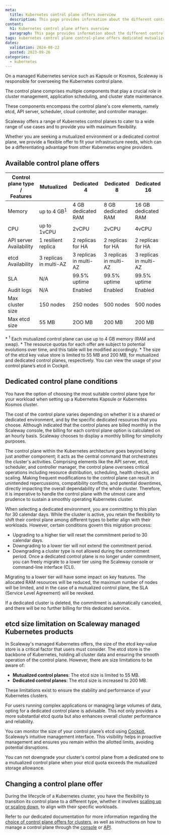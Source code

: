 ```yaml
---
meta:
  title: Kubernetes control plane offers overview
  description: This page provides information about the different control plane offers available for Scaleway Kubernetes Kapsule and Kosmos
content:
  h1: Kubernetes control plane offers overview
  paragraph: This page provides information about the different control plane offers available for Scaleway Kubernetes Kapsule and Kosmos
tags: kubernetes control plane control-plane offers dedicated mutualized
dates:
  validation: 2024-08-22
  posted: 2023-09-26
categories:
  - kubernetes
---
```


On a managed Kubernetes service such as Kapsule or Kosmos, Scaleway is responsible for overseeing the Kubernetes control plane.

The control plane comprises multiple components that play a crucial role in cluster management, application scheduling, and cluster state maintenance.

These components encompass the control plane's core elements, namely etcd, API server, scheduler, cloud controller, and controller manager.

Scaleway offers a range of Kubernetes control planes to cater to a wide range of use cases and to provide you with maximum flexibility.

Whether you are seeking a mutualized environment or a dedicated control plane, we provide a flexible offer to fit your infrastructure needs, which can be a differentiating advantage from other Kubernetes engine providers.

## Available control plane offers

| Control plane type /<br />Features | Mutualized | Dedicated 4       | Dedicated 8       | Dedicated 16        |
|--------------------|---------------------------|-------------------|-------------------|--------------------|
| Memory             | up to 4 GB<sup>1</sup>    | 4 GB dedicated RAM | 8 GB dedicated RAM | 16 GB dedicated RAM |
| CPU             | up to 1vCPU    | 2vCPU | 2vCPU | 4vCPU |
| API server Availability       | 1 resilient replica       | 2 replicas for HA | 2 replicas for HA | 2 replicas for HA  |
| etcd Availability       | 3 replicas in multi-AZ       | 3 replicas in multi-AZ | 3 replicas in multi-AZ | 3 replicas in multi-AZ  |
| SLA                | N/A                       | 99.5% uptime      | 99.5% uptime      | 99.5% uptime       |
| Audit logs         | N/A                       | Enabled      | Enabled      | Enabled       |
| Max cluster size   | 150 nodes                 | 250 nodes         | 500 nodes         | 500 nodes          |
| Max etcd size      | 55 MB                     | 2OO MB            | 200 MB            | 200 MB             |


<Message type="note">
  * <sup>1</sup> Each mutualized control plane can use up to 4 GB memory (RAM and swap).
  * The resource quotas for each offer are subject to potential evolutions over time, and this table will be modified accordingly.
  * The size of the etcd key value store is limited to 55 MB and 200 MB, for mutualized and dedicated control planes, respectively. You can view the usage of your control plane’s etcd in Cockpit.
</Message>

<Lightbox src="scaleway-dcp-detailed.webp" alt="Schema Scaleway Dedicated control planes for Kubernetes" size="large" />

## Dedicated control plane conditions

You have the option of choosing the most suitable control plane type for your workload when setting up a Kubernetes Kapsule or Kubernetes Kosmos cluster.

The cost of the control plane varies depending on whether it is a shared or dedicated environment, and by the specific dedicated resources that you choose. Although indicated that the control planes are billed monthly in the Scaleway console, the billing for each control plane option is calculated on an hourly basis. Scaleway chooses to display a monthly billing for simplicity purposes.

The control plane within the Kubernetes architecture goes beyond being just another component; it acts as the central command that orchestrates the cluster's activities. Comprising elements like the API server, etcd, scheduler, and controller manager, the control plane oversees critical operations including resource distribution, scheduling, health checks, and scaling. Making frequent modifications to the control plane can result in unintended repercussions, compatibility conflicts, and potential downtimes, directly impacting the overall dependability of the whole cluster. Therefore, it is imperative to handle the control plane with the utmost care and prudence to sustain a smoothly operating Kubernetes cluster.

When selecting a dedicated environment, you are committing to this plan for 30 calendar days. While the cluster is active, you retain the flexibility to shift their control plane among different types to better align with their workloads. However, certain conditions govern this migration process:
* Upgrading to a higher tier will reset the commitment period to 30 calendar days.
* Downgrading to a lower tier will not extend the commitment period.
* Downgrading a cluster type is not allowed during the commitment period.
Once a dedicated control plane is no longer under commitment, you can freely migrate to a lower tier using the Scaleway console or command-line interface (CLI).

<Message type="important">
  Migrating to a lower tier will have some impact on key features. The allocated RAM resources will be reduced, the maximum number of nodes will be limited, and in the case of a mutualized control plane, the SLA (Service Level Agreement) will be revoked.
</Message>

If a dedicated cluster is deleted, the commitment is automatically canceled, and there will be no further billing for this dedicated service.

## etcd size limitation on Scaleway managed Kubernetes products

In Scaleway's managed Kubernetes offers, the size of the etcd key-value store is a critical factor that users must consider.
The etcd store is the backbone of Kubernetes, holding all cluster data and ensuring the smooth operation of the control plane. However, there are size limitations to be aware of:

- **Mutualized control planes**: The etcd size is limited to 55 MB.
- **Dedicated control planes**: The etcd size is increased to 200 MB.

These limitations exist to ensure the stability and performance of your Kubernetes clusters.

For users running complex applications or managing large volumes of data, opting for a dedicated control plane is advisable. This not only provides a more substantial etcd quota but also enhances overall cluster performance and reliability. 

You can monitor the size of your control plane’s etcd using [Cockpit](/observability/cockpit/quickstart/), Scaleway’s intuitive management interface. This visibility helps in proactive management and ensures you remain within the allotted limits, avoiding potential disruptions.

<Message type="note">
  You can not downgrade your cluster's control plane from a dedicated one to a mutualized control plane when your etcd quota exceeds the mutualized storage allowance.
</Message>

## Changing a control plane offer

During the lifecycle of a Kubernetes cluster, you have the flexibility to transition its control plane to a different type, whether it involves [scaling up or scaling down](/faq/kubernetes/#can-i-change-the-plan-of-my-cluster's-control-plane), to align with their specific workloads.

Refer to our dedicated documentation for more information regarding the [choice of control plane offers for clusters](/faq/kubernetes/#can-i-choose-the-type-of-control-plane-for-my-cluster), as well as instructions on how to manage a control plane through the [console](/containers/kubernetes/how-to/edit-cluster/) or [API](https://www.scaleway.com/en/developers/api/kubernetes/).